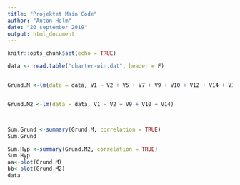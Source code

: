 ---
title: "Projektet Main Code"
author: "Anton Holm"
date: "20 september 2019"
output: html_document
---

```{r setup, include=FALSE}
knitr::opts_chunk$set(echo = TRUE)
```

```{r}
data <- read.table("charter-win.dat", header = F)
```



```{r,code=readLines("Script_ProjA.R")}
```

```{r}
Grund.M <-lm(data = data, V1 ~ V2 + V5 + V7 + V9 + V10 + V12 + V14 + V17)


Grund.M2 <-lm(data = data, V1 ~ V2 + V9 + V10 + V14)



Sum.Grund <-summary(Grund.M, correlation = TRUE)
Sum.Grund

Sum.Hyp <-summary(Grund.M2, correlation = TRUE)
Sum.Hyp
aa<-plot(Grund.M)
bb<-plot(Grund.M2)
data
```